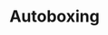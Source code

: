 ---
id: "q_jv1055"
questionType: "TRUE_FALSE"
title: "Autoboxing"
statement: "Autoboxing allows automatic conversion between primitive types and their wrapper classes."
difficulty: "MEDIUM"
category: "Java"
correctAnswer: true
explanation: "Java automatically converts between primitives (like int) and objects (like Integer) when needed."
---